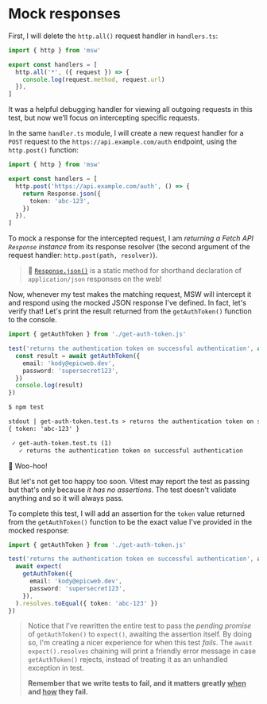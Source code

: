 # Mock responses

<EpicVideo url="https://www.epicweb.dev/workshops/mocking-techniques-in-vitest/network/mock-responses/solution" />

First, I will delete the `http.all()` request handler in `handlers.ts`:

```ts filename=handlers.ts remove=4-6
import { http } from 'msw'

export const handlers = [
  http.all('*', ({ request }) => {
    console.log(request.method, request.url)
  }),
]
```

It was a helpful debugging handler for viewing all outgoing requests in this test, but now we’ll focus on intercepting specific requests.

In the same `handler.ts` module, I will create a new request handler for a `POST` request to the `https://api.example.com/auth` endpoint, using the `http.post()` function:

```ts filename=handlers.ts lines=4-8
import { http } from 'msw'

export const handlers = [
  http.post('https://api.example.com/auth', () => {
    return Response.json({
      token: 'abc-123',
    })
  }),
]
```

To mock a response for the intercepted request, I am _returning a Fetch API `Response` instance_ from its response resolver (the second argument of the request handler: `http.post(path, resolver)`).

> :owl: [`Response.json()`](https://developer.mozilla.org/en-US/docs/Web/API/Response/json_static) is a static method for shorthand declaration of `application/json` responses on the web!

Now, whenever my test makes the matching request, MSW will intercept it and respond using the mocked JSON response I've defined. In fact, let's verify that! Let's print the result returned from the `getAuthToken()` function to the console.

```ts filename=get-auth-token.test.ts add=4,8
import { getAuthToken } from './get-auth-token.js'

test('returns the authentication token on successful authentication', async () => {
  const result = await getAuthToken({
    email: 'kody@epicweb.dev',
    password: 'supersecret123',
  })
  console.log(result)
})
```

```txt highlight=4
$ npm test

stdout | get-auth-token.test.ts > returns the authentication token on successful authentication
{ token: 'abc-123' }

 ✓ get-auth-token.test.ts (1)
   ✓ returns the authentication token on successful authentication
```

:tada: Woo-hoo!

But let's not get too happy too soon. Vitest may report the test as passing but that's only because _it has no assertions_. The test doesn't validate anything and so it will always pass.

To complete this test, I will add an assertion for the `token` value returned from the `getAuthToken()` function to be the exact value I've provided in the mocked response:

```ts filename=get-auth-token.test.ts lines=9
import { getAuthToken } from './get-auth-token.js'

test('returns the authentication token on successful authentication', async () => {
  await expect(
    getAuthToken({
      email: 'kody@epicweb.dev',
      password: 'supersecret123',
    }),
  ).resolves.toEqual({ token: 'abc-123' })
})
```

> Notice that I've rewritten the entire test to pass the _pending promise_ of `getAuthToken()` to `expect()`, awaiting the assertion itself. By doing so, I'm creating a nicer experience for when this test _fails_. The `await expect().resolves` chaining will print a friendly error message in case `getAuthToken()` rejects, instead of treating it as an unhandled exception in test.
>
> **Remember that we write tests to fail, and it matters greatly <u>when</u> and <u>how</u> they fail.**
